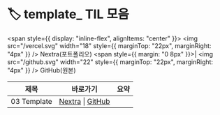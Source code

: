 # 🏷️ template_ TIL 모음

<span style={{ display: "inline-flex", alignItems: "center" }}> <img src="/vercel.svg" width="18" style={{ marginTop: "22px", marginRight: "4px" }} /> Nextra(포트폴리오) <span style={{ margin: "0 8px" }}>|</span> <img src="/github.svg" width="22" style={{ marginTop: "22px", marginRight: "4px" }} /> GitHub(원본)</span>

| 제목 | 바로가기 | 요약 |
|------|----------|------|
| 03 Template | [Nextra](/til/til-2025/til-07/03-Template) \| [GitHub](https://github.com/MinHyeok-lee1/TIL/blob/main/2025/07/03-Template.md) |  |
